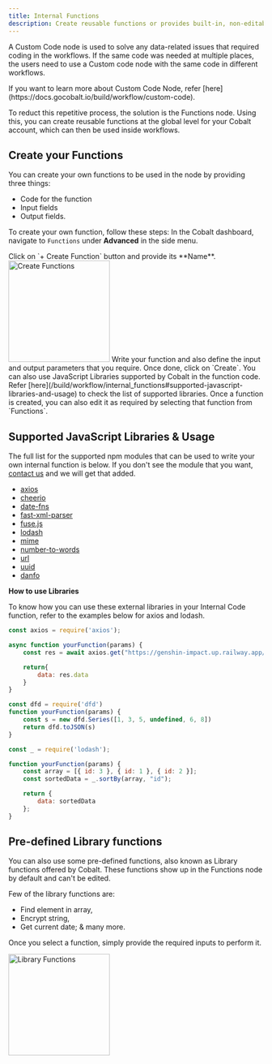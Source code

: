 ```yaml
---
title: Internal Functions
description: Create reusable functions or provides built-in, non-editable library functions in workflows.
---
```


A Custom Code node is used to solve any data-related issues that required coding in the workflows. If the same code was needed at multiple places, the users need to use a Custom code node with the same code in different workflows. 

<Info>
If you want to learn more about Custom Code Node, refer [here](https://docs.gocobalt.io/build/workflow/custom-code).
</Info>

To reduct this repetitive process, the solution is the Functions node. Using this, you can create reusable functions at the global level for your Cobalt account, which can then be used inside workflows.

## Create your Functions

You can create your own functions to be used in the node by providing three things:
- Code for the function
- Input fields
- Output fields.

To create your own function, follow these steps:
<Steps>
  <Step title="Navigate">
    In the Cobalt dashboard, navigate to `Functions` under **Advanced** in the side menu.
  </Step>

  <Step title="Create function">
    Click on `+ Create Function` button and provide its **Name**.
<img height="200" src="/images/Guides/Nodes/functions_create.png" alt="Create Functions"/>
  </Step>

  <Step title="Write function">
    Write your function and also define the input and output parameters that you require.
    Once done, click on `Create`.
    <Info>
    You can also use JavaScript Libraries supported by Cobalt in the function code. Refer [here](/build/workflow/internal_functions#supported-javascript-libraries-and-usage) to check the list of supported libraries.
    </Info>
  </Step>
</Steps>
<Tip>
Once a function is created, you can also edit it as required by selecting that function from `Functions`.
</Tip>

## Supported JavaScript Libraries & Usage

The full list for the supported npm modules that can be used to write your own internal function is below. If you don't see the module that you want, [contact us](mailto:integrations@gocobalt.io) and we will get that added.

- [axios](https://www.npmjs.com/package/axios)
- [cheerio](https://www.npmjs.com/package/cheerio)
- [date-fns](https://www.npmjs.com/package/date-fns)
- [fast-xml-parser](https://www.npmjs.com/package/fast-xml-parser)
- [fuse.js](https://www.npmjs.com/package/fuse.js)
- [lodash](https://www.npmjs.com/package/lodash)
- [mime](https://www.npmjs.com/package/mime/v/3.0.0)
- [number-to-words](https://www.npmjs.com/package/number-to-words)
- [url](https://www.npmjs.com/package/url)
- [uuid](https://www.npmjs.com/package/uuid)
- [danfo](https://danfo.jsdata.org/getting-started)

**How to use Libraries**

To know how you can use these external libraries in your Internal Code function, refer to the examples below for axios and lodash.
<CodeGroup>
```JavaScript axios
const axios = require('axios');

async function yourFunction(params) {
    const res = await axios.get("https://genshin-impact.up.railway.app/characters");

    return{
        data: res.data
    }
}
```
```JavaScript danfo
const dfd = require('dfd')
function yourFunction(params) {
    const s = new dfd.Series([1, 3, 5, undefined, 6, 8])
    return dfd.toJSON(s)
}
```
``` JavaScript lodash
const _ = require('lodash');

function yourFunction(params) {
    const array = [{ id: 3 }, { id: 1 }, { id: 2 }];
    const sortedData = _.sortBy(array, "id");

    return {
        data: sortedData
    };
}
```
</CodeGroup>


## Pre-defined Library functions

You can also use some pre-defined functions, also known as Library functions offered by Cobalt. These functions show up in the Functions node by default and can't be edited.

Few of the library functions are:
- Find element in array,
- Encrypt string,
- Get current date; & many more.

Once you select a function, simply provide the required inputs to perform it.

<img height="200" src="/images/Guides/Nodes/functions.png" alt="Library Functions"/>




